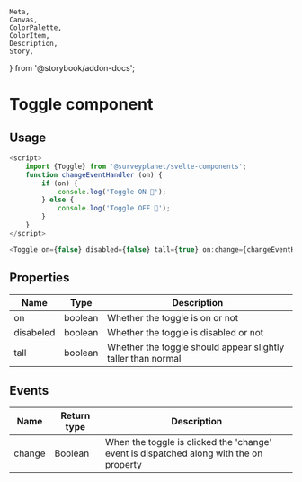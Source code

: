 	Meta,
	Canvas,
	ColorPalette,
	ColorItem,
	Description,
	Story,
} from '@storybook/addon-docs';


<Meta
	title="Toggle/Documentation"
	component={Toggle}
/>

# Toggle component

<div id="example">
	<Story id="toggle-default--default" />
</div>

## Usage

```ts
<script>
	import {Toggle} from '@surveyplanet/svelte-components';
	function changeEventHandler (on) {
		if (on) {
			console.log('Toggle ON 🎉');
		} else {
			console.log('Toggle OFF 😤');
		}
	}
</script>

<Toggle on={false} disabled={false} tall={true} on:change={changeEventHandler}></Toggle>
```

## Properties

| Name      | Type    | Description                                                  |
| --------- | ------- | ------------------------------------------------------------ |
| on        | boolean | Whether the toggle is on or not                              |
| disabeled | boolean | Whether the toggle is disabled or not                        |
| tall      | boolean | Whether the toggle should appear slightly taller than normal |

## Events

| Name   | Return type | Description                                                                            |
| ------ | ----------- | -------------------------------------------------------------------------------------- |
| change | Boolean     | When the toggle is clicked the 'change' event is dispatched along with the on property |
